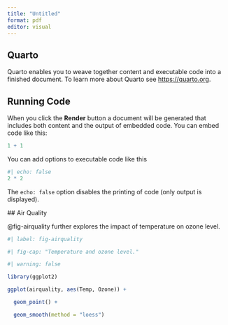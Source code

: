 ---
title: "Untitled"
format: pdf
editor: visual
---

## Quarto

Quarto enables you to weave together content and executable code into a finished document. To learn more about Quarto see <https://quarto.org>.

## Running Code

When you click the **Render** button a document will be generated that includes both content and the output of embedded code. You can embed code like this:

```{r}
1 + 1
```

You can add options to executable code like this

```{r}
#| echo: false
2 * 2
```

The `echo: false` option disables the printing of code (only output is displayed).

\## Air Quality

\@fig-airquality further explores the impact of temperature on ozone level.

```{r}
#| label: fig-airquality

#| fig-cap: "Temperature and ozone level."

#| warning: false

library(ggplot2)

ggplot(airquality, aes(Temp, Ozone)) + 

  geom_point() + 

  geom_smooth(method = "loess")
```
